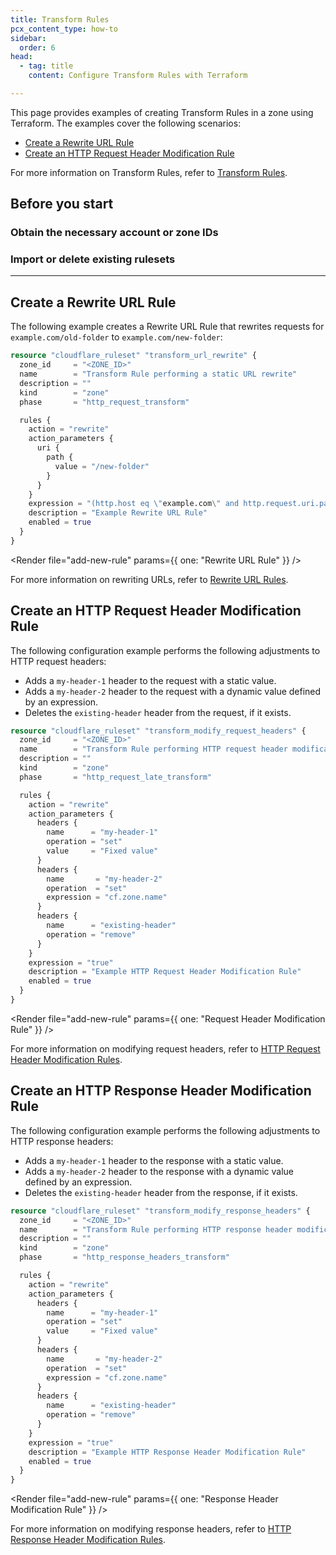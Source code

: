 ```yaml
---
title: Transform Rules
pcx_content_type: how-to
sidebar:
  order: 6
head:
  - tag: title
    content: Configure Transform Rules with Terraform

---
```



This page provides examples of creating Transform Rules in a zone using Terraform. The examples cover the following scenarios:

* [Create a Rewrite URL Rule](#create-a-rewrite-url-rule)
* [Create an HTTP Request Header Modification Rule](#create-an-http-request-header-modification-rule)

For more information on Transform Rules, refer to [Transform Rules](/rules/transform/).

## Before you start

### Obtain the necessary account or zone IDs

<Render file="find-ids" />

### Import or delete existing rulesets

<Render file="import-delete-existing-rulesets" />

***

## Create a Rewrite URL Rule

The following example creates a Rewrite URL Rule that rewrites requests for `example.com/old-folder` to `example.com/new-folder`:

```tf
resource "cloudflare_ruleset" "transform_url_rewrite" {
  zone_id     = "<ZONE_ID>"
  name        = "Transform Rule performing a static URL rewrite"
  description = ""
  kind        = "zone"
  phase       = "http_request_transform"

  rules {
    action = "rewrite"
    action_parameters {
      uri {
        path {
          value = "/new-folder"
        }
      }
    }
    expression = "(http.host eq \"example.com\" and http.request.uri.path eq \"/old-folder\")"
    description = "Example Rewrite URL Rule"
    enabled = true
  }
}
```

<Render file="add-new-rule" params={{ one: "Rewrite URL Rule" }} /> <br/>

For more information on rewriting URLs, refer to [Rewrite URL Rules](/rules/transform/url-rewrite/).

## Create an HTTP Request Header Modification Rule

The following configuration example performs the following adjustments to HTTP request headers:

* Adds a `my-header-1` header to the request with a static value.
* Adds a `my-header-2` header to the request with a dynamic value defined by an expression.
* Deletes the `existing-header` header from the request, if it exists.

```tf
resource "cloudflare_ruleset" "transform_modify_request_headers" {
  zone_id     = "<ZONE_ID>"
  name        = "Transform Rule performing HTTP request header modifications"
  description = ""
  kind        = "zone"
  phase       = "http_request_late_transform"

  rules {
    action = "rewrite"
    action_parameters {
      headers {
        name      = "my-header-1"
        operation = "set"
        value     = "Fixed value"
      }
      headers {
        name       = "my-header-2"
        operation  = "set"
        expression = "cf.zone.name"
      }
      headers {
        name      = "existing-header"
        operation = "remove"
      }
    }
    expression = "true"
    description = "Example HTTP Request Header Modification Rule"
    enabled = true
  }
}
```

<Render file="add-new-rule" params={{ one: "Request Header Modification Rule" }} /> <br/>

For more information on modifying request headers, refer to [HTTP Request Header Modification Rules](/rules/transform/request-header-modification/).

## Create an HTTP Response Header Modification Rule

The following configuration example performs the following adjustments to HTTP response headers:

* Adds a `my-header-1` header to the response with a static value.
* Adds a `my-header-2` header to the response with a dynamic value defined by an expression.
* Deletes the `existing-header` header from the response, if it exists.

```tf
resource "cloudflare_ruleset" "transform_modify_response_headers" {
  zone_id     = "<ZONE_ID>"
  name        = "Transform Rule performing HTTP response header modifications"
  description = ""
  kind        = "zone"
  phase       = "http_response_headers_transform"

  rules {
    action = "rewrite"
    action_parameters {
      headers {
        name      = "my-header-1"
        operation = "set"
        value     = "Fixed value"
      }
      headers {
        name       = "my-header-2"
        operation  = "set"
        expression = "cf.zone.name"
      }
      headers {
        name      = "existing-header"
        operation = "remove"
      }
    }
    expression = "true"
    description = "Example HTTP Response Header Modification Rule"
    enabled = true
  }
}
```

<Render file="add-new-rule" params={{ one: "Response Header Modification Rule" }} /> <br/>

For more information on modifying response headers, refer to [HTTP Response Header Modification Rules](/rules/transform/response-header-modification/).
